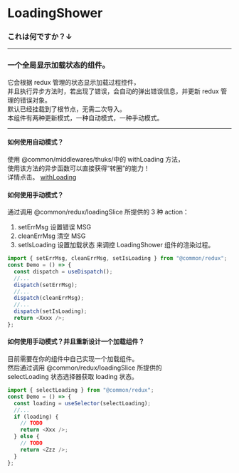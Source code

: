 
<Meta title="@common/components/LoadingShower" />

# LoadingShower

### これは何ですか？↓

---

### 一个全局显示加载状态的组件。

它会根据 redux 管理的状态显示加载过程控件，  
并且执行异步方法时，若出现了错误，会自动的弹出错误信息，并更新 redux 管理的错误对象。  
默认已经挂载到了根节点，无需二次导入。  
本组件有两种更新模式，一种自动模式，一种手动模式。

---

#### 如何使用自动模式？

使用 @common/middlewares/thuks/中的 withLoading 方法，  
 使用该方法的异步函数可以直接获得“转圈”的能力！  
详情点击。
[withLoading]()

#### 如何使用手动模式？

通过调用 @common/redux/loadingSlice 所提供的 3 种 action：

1. setErrMsg 设置错误 MSG
2. cleanErrMsg 清空 MSG
3. setIsLoading 设置加载状态
   来调控 LoadingShower 组件的渲染过程。

```typescript
import { setErrMsg, cleanErrMsg, setIsLoading } from "@common/redux";
const Demo = () => {
  const dispatch = useDispatch();
  //...
  dispatch(setErrMsg);
  //...
  dispatch(cleanErrMsg);
  //...
  dispatch(setIsLoading);
  return <Xxxx />;
};
```

#### 如何使用手动模式？并且重新设计一个加载组件？

目前需要在你的组件中自己实现一个加载组件。  
 然后通过调用 @common/redux/loadingSlice 所提供的  
 selectLoading 状态选择器获取 loading 状态。

```typescript
import { selectLoading } from "@common/redux";
const Demo = () => {
  const loading = useSelector(selectLoading);
  //...
  if (loading) {
    // TODO
    return <Xxx />;
  } else {
    // TODO
    return <Zzz />;
  }
};
```
